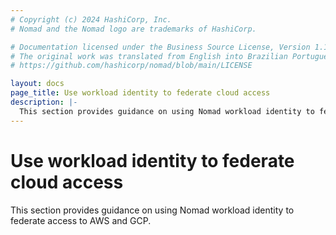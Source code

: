 ```yaml
---
# Copyright (c) 2024 HashiCorp, Inc.
# Nomad and the Nomad logo are trademarks of HashiCorp.

# Documentation licensed under the Business Source License, Version 1.1.
# The original work was translated from English into Brazilian Portuguese.
# https://github.com/hashicorp/nomad/blob/main/LICENSE

layout: docs
page_title: Use workload identity to federate cloud access
description: |-
  This section provides guidance on using Nomad workload identity to federate access to AWS and GCP.
---
```


# Use workload identity to federate cloud access

This section provides guidance on using Nomad workload identity to federate
access to AWS and GCP.
